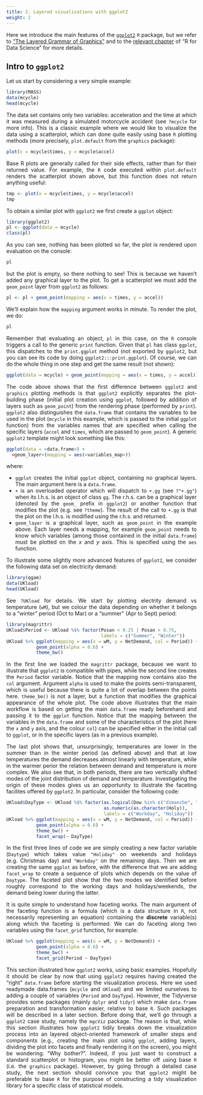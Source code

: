 ```yaml
---
title: 2. Layered visualizations with ggplot2
weight: 2
---
```


<style>
body {
text-align: justify}
</style>
  
Here we introduce the main features of the [`ggplot2`](https://cran.r-project.org/web/packages/ggplot2/) `R` package, but we refer to ["The Layered Grammar of Graphics"](http://vita.had.co.nz/papers/layered-grammar.pdf) and to the [relevant chapter](https://r4ds.had.co.nz/data-visualisation.html) of "R for Data Science" for more details.  

## Intro to `ggplot2`

Let us start by considering a very simple example:
```r
library(MASS)
data(mcycle)
head(mcycle)
```
The data set contains only two variables: acceleration and the time at which it was measured during a simulated motorcycle accident (see `?mcycle` for more info). This is a classic example where we would like to visualize the data using a scatterplot, which can done quite easily using base `R` plotting methods (more precisely, `plot.default` from the `graphics` package): 
```r
plot(x = mcycle$times, y = mcycle$accel)
```
Base R plots are generally called for their side effects, rather than for their returned value. For example, the `R` code executed within `plot.default` renders the scatterplot shown above, but this function does not return anything useful: 
```r
tmp <- plot(x = mcycle$times, y = mcycle$accel)
tmp
```
To obtain a similar plot with `ggplot2` we first create a `ggplot` object:
```r
library(ggplot2)
pl <- ggplot(data = mcycle)
class(pl)
```
As you can see, nothing has been plotted so far, the plot is rendered upon evaluation on the console:
```r
pl
```
but the plot is empty, so there nothing to see! This is because we haven't added any graphical layer to the plot. To get a scatterplot we must add the `geom_point` layer from `ggplot2` as follows:
```r
pl <- pl + geom_point(mapping = aes(x = times, y = accel)) 
```
We'll explain how the `mapping` argument works in minute. To render the plot, we do:
```r
pl
```
Remember that evaluating an object, `pl` in this case, on the `R` console triggers a call to the generic `print` function. Given that `pl` has class `ggplot`, this dispatches to the `print.ggplot` method (not exported by `ggplot2`, but you can see its code by doing `ggplot2:::print.ggplot`). Of course, we can do the whole thing in one step and get the same result (not shown):
```r
ggplot(data = mcycle) + geom_point(mapping = aes(x = times, y = accel))
```

The code above shows that the first difference between `ggplot2` and `graphics` plotting methods is that `ggplot2` explicitly separates the plot-building phase (initial plot creation using `ggplot`, followed by addition of layers such as `geom_point`) from the rendering phase (performed by `print`). `ggplot2` also distinguishes the `data.frame` that contains the variables to be used in the plot (`mcycle` in this example, which is passed to the initial `ggplot` function) from the variables names that are specified when calling the specific layers (`accel` and `times`, which are passed to `geom_point`). A generic `ggplot2` template might look something like this:    
```r
ggplot(data = <data.frame>) +
  <geom_layer>(mapping = aes(<variables_map>))
```
where:

   - `ggplot` creates the initial `ggplot` object, containing no graphical layers. The main argument here is a `data.frame`.
   - `+` is an overloaded operator which will dispatch to `+.gg` (see `?"+.gg"`) when its l.h.s. is an object of class `gg`. 
     The r.h.s. can be a graphical layer (denoted by the `geom_` prefix in `ggplot2`) or another function that modifies the
     plot (e.g. see `?theme`). The result of the call to `+.gg` is that the plot on the l.h.s. is modified using the r.h.s. 
     and returned.
   - `geom_layer` is a graphical layer, such as `geom_point` in the example above. Each layer needs a mapping, for example 
     `geom_point` needs to know which variables (among those contained in the initial `data.frame`) must be plotted on the $x$
     and $y$ axis. This is specified using the `aes` function. 
     
To illustrate some slightly more advanced features of `ggplot2`, we consider the following data set on electricity demand:
```r
library(qgam)
data(UKload)
head(UKload)
```
See `?UKload` for details. We start by plotting electrity demand vs temperature (`wM`), but we colour the data depending on whether it belongs to a "winter" period (Oct to Mar) or a "summer" (Apr to Sept) period:
```r
library(magrittr)
UKload$Period <- UKload %$% factor(Posan < 0.25 | Posan > 0.75, 
                                   labels = c("Summer", "Winter"))  
UKload %>% ggplot(mapping = aes(x = wM, y = NetDemand, col = Period)) +
           geom_point(alpha = 0.6) + 
           theme_bw()
```
In the first line we loaded the `magrittr` package, because we want to illustrate that `ggplot2` is compatible with pipes, while the second line creates the `Period` factor variable. Notice that the mapping now contains also the `col` argument. Argument `alpha` is used to make the points semi-transparent, which is useful because there is quite a lot of overlap between the points here. `theme_bm()` is not a layer, but a function that modifies the graphical appearance of the whole plot. The code above illustrates that the main workflow is based on getting the main `data.frame` ready beforehand and passing it to the `ggplot` function. Notice that the mapping between the variables in the `data.frame` and some of the characteristics of the plot (here the `x` and `y` axis, and the colour `col`) can be specified either in the initial call to `ggplot`, or in the specific layers (as in a previous example).  

The last plot shows that, unsurprisingly, temperatures are lower in the summer than in the winter period (as defined above) and that at low temperatures the demand decreases almost linearly with temperature, while in the warmer perior the relation between demand and temperature is more complex. We also see that, in both periods, there are two vertically shifted modes of the joint distribution of demand and temperature. Investigating the origin of these modes gives us an opportunity to illustrate the faceting facilites offered by `ggplot2`. In particular, consider the following code: 
```r
UKload$DayType <- UKload %$% factor(as.logical(Dow %in% c("dimanche", "samedi")) | 
                                    as.numeric(as.character(Holy)), 
                                    labels = c("Workday", "Holiday"))
UKload %>% ggplot(mapping = aes(x = wM, y = NetDemand, col = Period)) +
           geom_point(alpha = 0.6) + 
           theme_bw() + 
           facet_wrap(~ DayType)
```
In the first three lines of code we are simply creating a new factor variable (`Daytype`) which takes value `"Holiday"` on weekends and holidays (e.g. Christmas day) and `"Workday"` on the remaining days. Then we are creating the same `ggplot` as before, with the difference that we are adding `facet_wrap` to create a sequence of plots which depends on the value of `Daytype`. The faceted plot show that the two modes we identified before roughly correspond to the working days and holidays/weekends, the demand being lower during the latter. 

It is quite simple to understand how faceting works. The main argument of the faceting function is a formula (which is a data structure in `R`, not necessarily representing an equation) containing the **discrete** variable(s) along which the faceting is performed. We can do faceting along two variables using the `facet_grid` function, for example:  
```r
UKload %>% ggplot(mapping = aes(x = wM, y = NetDemand)) +
           geom_point(alpha = 0.6) + 
           theme_bw() + 
           facet_grid(Period ~ DayType)
```

This section illustrated how `ggplot2` works, using basic examples. Hopefully it should be clear by now that using `ggplot2` requires having created the "right" `data.frame` before starting the visualization process. Here we used readymade data.frames (`mcycle` and `UKload`) and we limited ourselves to adding a couple of variables (`Period` and `DayType`). However, the Tidyverse provides some packages (mainly `dplyr` and `tidyr`) which make `data.frame` preparation and transformation easier, relative to base `R`. Such packages will be described in a later section. Before doing that, we'll go through a `ggplot2` case study, namely the `mgcViz` package. The reason is that, while this section illustrates how `ggplot2` tidily breaks down the visualization process into an layered object-oriented framework of smaller steps and components (e.g., creating the main plot using `ggplot`, adding layers, dividing the plot into facets and finally rendering it on the screen), you might be wondering: "Why bother?". Indeed, if you just want to construct a standard scatterplot or histogram, you might be better off using base `R` (i.e. the `graphics` package). However, by going through a detailed case study, the next section should convince you that `ggplot2` might be preferable to base `R` for the purpose of constructing a tidy visualization library for a specific class of statistical models.




